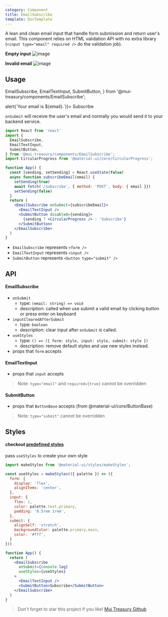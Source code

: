 ```yaml
---
category: Component
title: EmailSubscribe
template: DocTemplate
---
```


A lean and clean email input that handle form submission and return user's email. This component
relies on HTML validation API with no extra library (`<input type="email" required />` do the validation job).

**Empty input**
![image](https://user-images.githubusercontent.com/18292247/88471068-a90f0300-cf2e-11ea-8490-3cbfdc0b198e.png) 

**Invalid email**
![image](https://user-images.githubusercontent.com/18292247/88471098-f7bc9d00-cf2e-11ea-8ea5-97badd8cf9ab.png)

## Usage

  EmailSubscribe,
  EmailTextInput,
  SubmitButton,
} from '@mui-treasury/components/EmailSubscribe';

<SimpleShowcase>
    <Box textAlign="left">
        <EmailSubscribe onSubmit={email => alert(`Your email is ${email}.`)}>
            <EmailTextInput />
            <SubmitButton>Subscribe</SubmitButton>
        </EmailSubscribe>
    </Box>
</SimpleShowcase>

`onSubmit` will receive the user's email and normally you would send it to your backend service.

```jsx
import React from 'react'
import {
  EmailSubscribe,
  EmailTextInput,
  SubmitButton,
} from '@mui-treasury/components/EmailSubscribe';
import CircularProgress from '@material-ui/core/CircularProgress';

function App() {
  const [sending, setSending] = React.useState(false)
  async function subscribeEmail(email) {
    setSending(true)
    await fetch('/subscribe', { method: 'POST', body: { email }})
    setSending(false)
  }
  return (
    <EmailSubscribe onSubmit={subscribeEmail}>
      <EmailTextInput />
      <SubmitButton disabled={sending}>
        {sending ? <CircularProgress /> : 'Subscribe'}
      </SubmitButton>
    </EmailSubscribe>
  )
}
```

- `EmailSubscribe` represents `<form />`
- `EmailTextInput` represents `<input />`
- `SubmitButton` represents `<button type="submit" />`

## API

#### EmailSubscribe

- `onSubmit`
    - type: `(email: string) => void`
    - description: called when use submit a valid email by clicking button or press enter on keyboard
- `inputClearedAfterSubmit`
    - type: `boolean`
    - description: clear input after `onSubmit` is called.
- `useStyles`
    - type: `() => ({ form: style, input: style, submit: style })`
    - description: remove default styles and use new styles instead.
- props that `form` accepts

#### EmailTextInput

- props that `input` accepts

> Note: `type="email"` and `required={true}` cannot be overridden 

#### SubmitButton

- props that `ButtonBase` accepts (from @material-ui/core/ButtonBase)

> Note: `type="submit"` cannot be overridden

## Styles

#### checkout [predefined styles](/styles/email-subscribe/)

pass `useStyles` to create your own style

```jsx
import makeStyles from '@material-ui/styles/makeStyles';

const useStyles = makeStyles(({ palette }) => ({
  form: {
    display: 'flex',
    alignItems: 'center',
  },
  input: {
    flex: 1,
    color: palette.text.primary,
    padding: '0.5rem 1rem',
  },
  submit: {
    alignSelf: 'stretch',
    backgroundColor: palette.primary.main,
    color: '#fff',
  }
}))

function App() {
  return (
    <EmailSubscribe
      onSubmit={console.log}
      useStyles={useStyles}
    >
      <EmailTextInput />
      <SubmitButton>Subscribe</SubmitButton>
    </EmailSubscribe>
  )
}
```

> Don't forget to star this project if you like! [Mui Treasury Github](https://github.com/siriwatknp/mui-treasury/)
